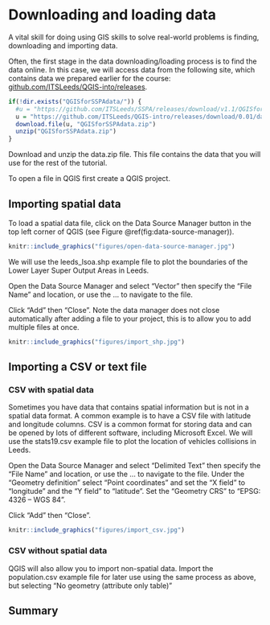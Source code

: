 # Downloading and loading data {#data}

A vital skill for doing using GIS skills to solve real-world problems is finding, downloading and importing data.

Often, the first stage in the data downloading/loading process is to find the data online. 
In this case, we will access data from the following site, which contains data we prepared earlier for the course: [github.com/ITSLeeds/QGIS-into/releases](https://github.com/ITSLeeds/QGIS-intro/releases/tag/0.01).

```r
if(!dir.exists("QGISforSSPAdata/")) {
  #u = "https://github.com/ITSLeeds/SSPA/releases/download/v1.1/QGISforSSPAdata.zip" #old data
  u = "https://github.com/ITSLeeds/QGIS-intro/releases/download/0.01/data.zip" #new data
  download.file(u, "QGISforSSPAdata.zip")
  unzip("QGISforSSPAdata.zip")
}
```

Download and unzip the data.zip file. This file contains the data that you will use for the rest of the tutorial.

To open a file in QGIS first create a QGIS project.


## Importing spatial data

To load a spatial data file, click on the Data Source Manager button in the top left corner of QGIS (see Figure \@ref(fig:data-source-manager)).

```r
knitr::include_graphics("figures/open-data-source-manager.jpg")
```

We will use the leeds_lsoa.shp example file to plot the boundaries of the Lower Layer Super Output Areas in Leeds.

Open the Data Source Manager and select “Vector” then specify the “File Name” and location, or use the … to navigate to the file.

Click “Add” then “Close”. Note the data manager does not close automatically after adding a file to your project, this is to allow you to add multiple files at once.

```r
knitr::include_graphics("figures/import_shp.jpg")
```


## Importing a CSV or text file

### CSV with spatial data

Sometimes you have data that contains spatial information but is not in a spatial data format.  A common example is to have a CSV file with latitude and longitude columns. CSV is a common format for storing data and can be opened by lots of different software, including Microsoft Excel. 
We will use the stats19.csv example file to plot the location of vehicles collisions in Leeds.

Open the Data Source Manager and select “Delimited Text” then specify the “File Name” and location, or use the … to navigate to the file.
Under the “Geometry definition” select “Point coordinates” and set the “X field” to “longitude” and the “Y field” to “latitude”.  Set the “Geometry CRS” to “EPSG: 4326 – WGS 84”.

Click “Add” then “Close”.

```r
knitr::include_graphics("figures/import_csv.jpg")
```

### CSV without spatial data

QGIS will also allow you to import non-spatial data. Import the population.csv example file for later use using the same process as above, but selecting “No geometry (attribute only table)”

## Summary

